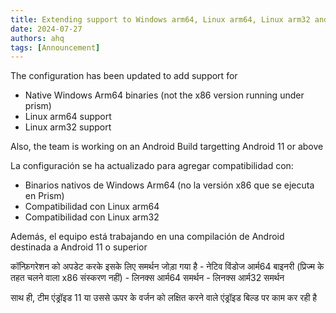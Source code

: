 ```yaml
---
title: Extending support to Windows arm64, Linux arm64, Linux arm32 and Android Universal 11+
date: 2024-07-27
authors: ahq
tags: [Announcement]
---
```



<App client:load />

<Tabs>

<TabItem label="English">

The configuration has been updated to add support for 
- Native Windows Arm64 binaries (not the x86 version running under prism)
- Linux arm64 support
- Linux arm32 support

Also, the team is working on an Android Build targetting Android 11 or above

</TabItem>

<TabItem label="Español">

La configuración se ha actualizado para agregar compatibilidad con:
- Binarios nativos de Windows Arm64 (no la versión x86 que se ejecuta en Prism)
- Compatibilidad con Linux arm64
- Compatibilidad con Linux arm32

Además, el equipo está trabajando en una compilación de Android destinada a Android 11 o superior

</TabItem>

<TabItem label="हिंदी">
कॉन्फ़िगरेशन को अपडेट करके इसके लिए समर्थन जोड़ा गया है
- नेटिव विंडोज आर्म64 बाइनरी (प्रिज्म के तहत चलने वाला x86 संस्करण नहीं)
- लिनक्स आर्म64 समर्थन
- लिनक्स आर्म32 समर्थन

साथ ही, टीम एंड्रॉइड 11 या उससे ऊपर के वर्जन को लक्षित करने वाले एंड्रॉइड बिल्ड पर काम कर रही है
</TabItem>

</Tabs>